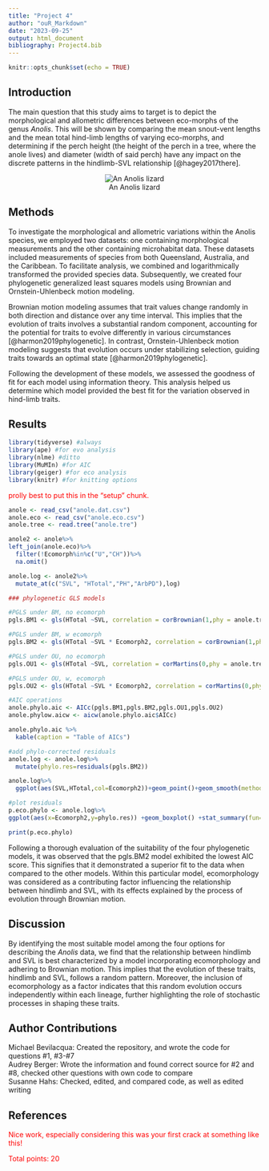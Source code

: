 ```yaml
---
title: "Project 4"
author: "ouR_Markdown"
date: "2023-09-25"
output: html_document
bibliography: Project4.bib
---
```


```r
knitr::opts_chunk$set(echo = TRUE)
```

<!-- for comments -->
<style>
div.comment pre { background-color:#ffbbbb; }
div.comment pre.r { background-color:#ffbbbb; }
div.comment {color: red;}
</style>


## Introduction
The main question that this study aims to target is to depict the morphological and allometric differences between eco-morphs of the genus *Anolis*.
This will be shown by comparing the mean snout-vent lengths and the mean total hind-limb lengths of varying eco-morphs, and determining if the perch height (the height of the perch in a tree, where the anole lives) and diameter (width of said perch) have any impact on the discrete patterns in the hindlimb-SVL relationship [@hagey2017there].

<center>
![An Anolis lizard](https://upload.wikimedia.org/wikipedia/commons/thumb/1/19/Anole_-_Dactyloidae.jpg/640px-Anole_-_Dactyloidae.jpg)
</center>


## Methods
To investigate the morphological and allometric variations within the Anolis species, we employed two datasets: one containing morphological measurements and the other containing microhabitat data. These datasets included measurements of species from both Queensland, Australia, and the Caribbean. To facilitate analysis, we combined and logarithmically transformed the provided species data. Subsequently, we created four phylogenetic generalized least squares models using Brownian and Ornstein-Uhlenbeck motion modeling.

Brownian motion modeling assumes that trait values change randomly in both direction and distance over any time interval. This implies that the evolution of traits involves a substantial random component, accounting for the potential for traits to evolve differently in various circumstances [@harmon2019phylogenetic]. In contrast, Ornstein-Uhlenbeck motion modeling suggests that evolution occurs under stabilizing selection, guiding traits towards an optimal state [@harmon2019phylogenetic].

Following the development of these models, we assessed the goodness of fit for each model using information theory. This analysis helped us determine which model provided the best fit for the variation observed in hind-limb traits.

## Results

```r
library(tidyverse) #always
library(ape) #for evo analysis
library(nlme) #ditto
library(MuMIn) #for AIC
library(geiger) #for eco analysis
library(knitr) #for knitting options
```

<div class="comment">
prolly best to put this in the "setup" chunk.
</div>

```r
anole <- read_csv("anole.dat.csv")
anole.eco <- read_csv("anole.eco.csv")
anole.tree <- read.tree("anole.tre")
```

```r
anole2 <- anole%>%
left_join(anole.eco)%>%
  filter(!Ecomorph%in%c("U","CH"))%>%
  na.omit()

anole.log <- anole2%>%
  mutate_at(c("SVL", "HTotal","PH","ArbPD"),log)
```


```r
### phylogenetic GLS models

#PGLS under BM, no ecomorph
pgls.BM1 <- gls(HTotal ~SVL, correlation = corBrownian(1,phy = anole.tree,form=~Species),data = anole.log, method = "ML")

#PGLS under BM, w ecomorph
pgls.BM2 <- gls(HTotal ~SVL * Ecomorph2, correlation = corBrownian(1,phy = anole.tree,form=~Species),data = anole.log, method = "ML")

#PGLS under OU, no ecomorph
pgls.OU1 <- gls(HTotal ~SVL, correlation = corMartins(0,phy = anole.tree,form=~Species),data = anole.log, method = "ML")

#PGLS under OU, w, ecomorph
pgls.OU2 <- gls(HTotal ~SVL * Ecomorph2, correlation = corMartins(0,phy = anole.tree,form=~Species),data = anole.log, method = "ML")
```

```r
#AIC operations
anole.phylo.aic <- AICc(pgls.BM1,pgls.BM2,pgls.OU1,pgls.OU2)
anole.phylow.aicw <- aicw(anole.phylo.aic$AICc)
```

```r
anole.phylo.aic %>% 
  kable(caption = "Table of AICs")
```

```r
#add phylo-corrected residuals
anole.log <- anole.log%>%
  mutate(phylo.res=residuals(pgls.BM2))
```

```r
anole.log%>%
  ggplot(aes(SVL,HTotal,col=Ecomorph2))+geom_point()+geom_smooth(method="lm")
```

```r
#plot residuals
p.eco.phylo <- anole.log%>%
ggplot(aes(x=Ecomorph2,y=phylo.res)) +geom_boxplot() +stat_summary(fun=mean, geom="point", size=3)

print(p.eco.phylo)

```

Following a thorough evaluation of the suitability of the four phylogenetic models, it was observed that the pgls.BM2 model exhibited the lowest AIC score. This signifies that it demonstrated a superior fit to the data when compared to the other models. Within this particular model, ecomorphology was considered as a contributing factor influencing the relationship between hindlimb and SVL, with its effects explained by the process of evolution through Brownian motion.

## Discussion
By identifying the most suitable model among the four options for describing the *Anolis* data, we find that the relationship between hindlimb and SVL is best characterized by a model incorporating ecomorphology and adhering to Brownian motion. This implies that the evolution of these traits, hindlimb and SVL, follows a random pattern. Moreover, the inclusion of ecomorphology as a factor indicates that this random evolution occurs independently within each lineage, further highlighting the role of stochastic processes in shaping these traits. 

## Author Contributions
Michael Bevilacqua: Created the repository, and wrote the code for questions #1, #3-#7
<br>
Audrey Berger: Wrote the information and found correct source for #2 and #8, checked other questions with own code to compare
<br>
Susanne Hahs: Checked, edited, and compared code, as well as edited writing 

## References

<div class="comment">
Nice work, especially considering this was your first crack at something like this!

Total points: 20
</div>